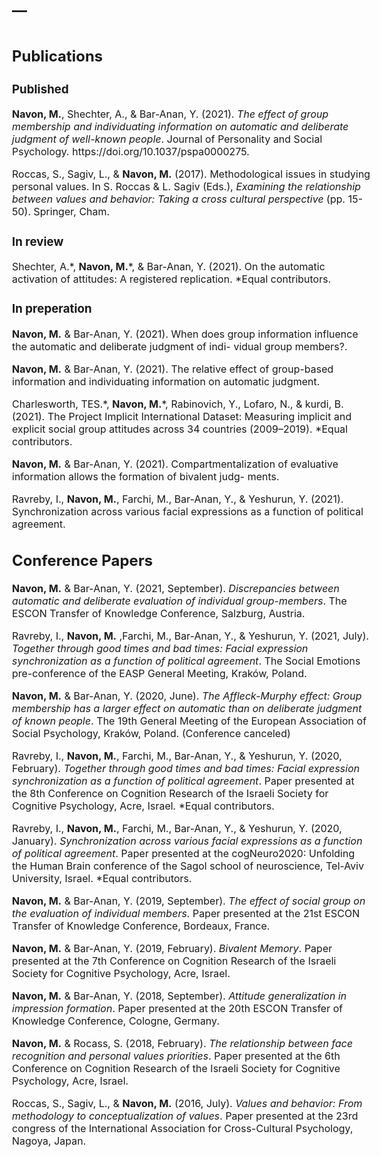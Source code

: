 ---
---

<link rel="stylesheet" href="styles.css" type="text/css">
<link rel="stylesheet" href="site_libs/academicons-1.8.6/css/academicons.css"/>

<style type="text/css"> body, td { font-size: 16px; } pre { font-size: 12px } </style>

#
## __Publications__

### Published 

__Navon, M.__, Shechter, A., & Bar-Anan, Y. (2021). *The effect of group membership and individuating information on automatic and deliberate judgment of well-known people*. Journal of Personality and Social Psychology. https://doi.org/10.1037/pspa0000275.

Roccas, S., Sagiv, L., & __Navon, M.__ (2017). Methodological issues in studying personal values. In S. Roccas & L. Sagiv (Eds.), *Examining the relationship between values and behavior: Taking a cross cultural perspective* (pp. 15-50). Springer, Cham.

### In review

Shechter, A.\*, __Navon, M.__\*, & Bar-Anan, Y. (2021). On the automatic activation of attitudes: A registered replication. *Equal
contributors.

### In preperation

__Navon, M.__ & Bar-Anan, Y. (2021). When does group information influence the automatic and deliberate judgment of indi-
vidual group members?.

__Navon, M.__ & Bar-Anan, Y. (2021). The relative effect of group-based information and individuating information on automatic
judgment.

Charlesworth, TES.\*, __Navon, M.__\*, Rabinovich, Y., Lofaro, N., & kurdi, B. (2021). The Project Implicit International Dataset:
Measuring implicit and explicit social group attitudes across 34 countries (2009–2019). *Equal contributors.

__Navon, M.__ & Bar-Anan, Y. (2021). Compartmentalization of evaluative information allows the formation of bivalent judg-
ments.

Ravreby, I., __Navon, M.__, Farchi, M., Bar-Anan, Y., & Yeshurun, Y. (2021). Synchronization across various facial expressions as a
function of political agreement.

## __Conference Papers__

__Navon, M.__ & Bar-Anan, Y. (2021, September). *Discrepancies between automatic and deliberate evaluation of individual group-members*. The ESCON Transfer of Knowledge Conference, Salzburg, Austria.

Ravreby, I., __Navon, M.__ ,Farchi, M., Bar-Anan, Y., & Yeshurun, Y. (2021, July). *Together through good times and bad times: Facial expression synchronization as a function of political agreement*. The Social Emotions pre-conference of the
EASP General Meeting, Kraków, Poland.

__Navon, M.__ & Bar-Anan, Y. (2020, June). *The Affleck-Murphy effect: Group membership has a larger effect on automatic than on deliberate judgment of known people*. The 19th General Meeting of the European Association of Social Psychology,
Kraków, Poland. (Conference canceled)

Ravreby, I., __Navon, M.__, Farchi, M., Bar-Anan, Y., & Yeshurun, Y. (2020, February). *Together through good times and bad times: Facial expression synchronization as a function of political agreement*. Paper presented at the 8th Conference on Cognition Research of the Israeli Society for Cognitive Psychology, Acre, Israel. \*Equal contributors.

Ravreby, I., __Navon, M.__, Farchi, M., Bar-Anan, Y., & Yeshurun, Y. (2020, January). *Synchronization across various facial expressions as a function of political agreement*. Paper presented at the cogNeuro2020: Unfolding the Human Brain conference of the Sagol school of neuroscience, Tel-Aviv University, Israel. \*Equal contributors.

__Navon, M.__ & Bar-Anan, Y. (2019, September). *The effect of social group on the evaluation of individual members*. Paper presented at the 21st ESCON Transfer of Knowledge Conference, Bordeaux, France. 

__Navon, M.__ & Bar-Anan, Y. (2019, February). *Bivalent Memory*. Paper presented at the 7th Conference on Cognition Research of the Israeli Society for Cognitive Psychology, Acre, Israel.

__Navon, M.__ & Bar-Anan, Y. (2018, September). *Attitude generalization in impression formation*. Paper presented at the 20th ESCON Transfer of Knowledge Conference, Cologne, Germany.

__Navon, M.__ & Rocass, S. (2018, February). *The relationship between face recognition and personal values priorities*. Paper presented at the 6th Conference on Cognition Research of the Israeli Society for Cognitive Psychology, Acre, Israel.

Roccas, S., Sagiv, L., & __Navon, M.__ (2016, July). *Values and behavior: From methodology to conceptualization of values*. Paper presented at the 23rd congress of the International Association for Cross-Cultural Psychology, Nagoya, Japan.
